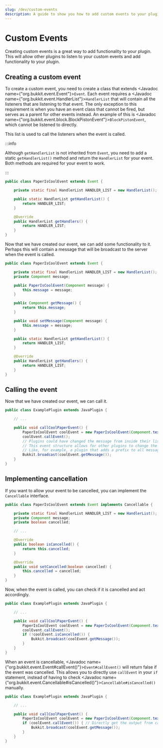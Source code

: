 ```yaml
---
slug: /dev/custom-events
description: A guide to show you how to add custom events to your plugin.
---
```


# Custom Events

Creating custom events is a great way to add functionality to your plugin.
This will allow other plugins to listen to your custom events and add functionality to your plugin.

## Creating a custom event

To create a custom event, you need to create a class that extends <Javadoc name={"org.bukkit.event.Event"}>`Event`</Javadoc>.
Each event requires a <Javadoc name={"org.bukkit.event.HandlerList"}>`HandlerList`</Javadoc> that will contain all the listeners that are listening to that event.
The only exception to this requirement is when you have an event class that cannot be fired, but serves as a parent for other events instead.
An example of this is <Javadoc name={"org.bukkit.event.block.BlockPistonEvent"}>`BlockPistonEvent`</Javadoc>, which cannot be listened to directly.

This list is used to call the listeners when the event is called.

:::info

Although `getHandlerList` is not inherited from `Event`, you need to add a static `getHandlerList()` method and return the `HandlerList` for your event.
Both methods are required for your event to work.

:::

```java title="PaperIsCoolEvent.java"
public class PaperIsCoolEvent extends Event {

    private static final HandlerList HANDLER_LIST = new HandlerList();

    public static HandlerList getHandlerList() {
        return HANDLER_LIST;
    }

    @Override
    public HandlerList getHandlers() {
        return HANDLER_LIST;
    }
}
```

Now that we have created our event, we can add some functionality to it. 
Perhaps this will contain a message that will be broadcast to the server when the event is called.

```java title="PaperIsCoolEvent.java"
public class PaperIsCoolEvent extends Event {

    private static final HandlerList HANDLER_LIST = new HandlerList();
    private Component message;

    public PaperIsCoolEvent(Component message) {
        this.message = message;
    }

    public Component getMessage() {
        return this.message;
    }

    public void setMessage(Component message) {
        this.message = message;
    }

    public static HandlerList getHandlerList() {
        return HANDLER_LIST;
    }

    @Override
    public HandlerList getHandlers() {
        return HANDLER_LIST;
    }
}
```

## Calling the event

Now that we have created our event, we can call it.

```java title="ExamplePlugin.java"
public class ExamplePlugin extends JavaPlugin {

    // ...

    public void callCoolPaperEvent() {
        PaperIsCoolEvent coolEvent = new PaperIsCoolEvent(Component.text("Paper is cool!"));
        coolEvent.callEvent();
        // Plugins could have changed the message from inside their listeners here. So we need to get the message again.
        // This event structure allows for other plugins to change the message to their taste.
        // Like, for example, a plugin that adds a prefix to all messages.
        Bukkit.broadcast(coolEvent.getMessage());
    }
}
```

## Implementing cancellation

If you want to allow your event to be cancelled, you can implement the `Cancellable` interface.

```java title="PaperIsCoolEvent.java"
public class PaperIsCoolEvent extends Event implements Cancellable {

    private static final HandlerList HANDLER_LIST = new HandlerList();
    private Component message;
    private boolean cancelled;

    // ...

    @Override
    public boolean isCancelled() {
        return this.cancelled;
    }

    @Override
    public void setCancelled(boolean cancelled) {
        this.cancelled = cancelled;
    }
}
```

Now, when the event is called, you can check if it is cancelled and act accordingly.

```java title="ExamplePlugin.java"
public class ExamplePlugin extends JavaPlugin {

    // ...

    public void callCoolPaperEvent() {
        PaperIsCoolEvent coolEvent = new PaperIsCoolEvent(Component.text("Paper is cool!"));
        coolEvent.callEvent();
        if (!coolEvent.isCancelled()) {
            Bukkit.broadcast(coolEvent.getMessage());
        }
    }
}
```

When an event is cancellable, <Javadoc name={"org.bukkit.event.Event#callEvent()"}>`Event#callEvent()`</Javadoc>
will return false if the event was cancelled. This allows you to directly use `callEvent` in your `if` statement,
instead of having to check <Javadoc name={"org.bukkit.event.Cancellable#isCancelled()"}>`Cancellable#isCancelled()`</Javadoc> manually.

```java title="ExamplePlugin.java"
public class ExamplePlugin extends JavaPlugin {

    // ...

    public void callCoolPaperEvent() {
        PaperIsCoolEvent coolEvent = new PaperIsCoolEvent(Component.text("Paper is cool!"));
        if (coolEvent.callEvent()) { // Directly get the output from callEvent
            Bukkit.broadcast(coolEvent.getMessage());
        }
    }
}
```
